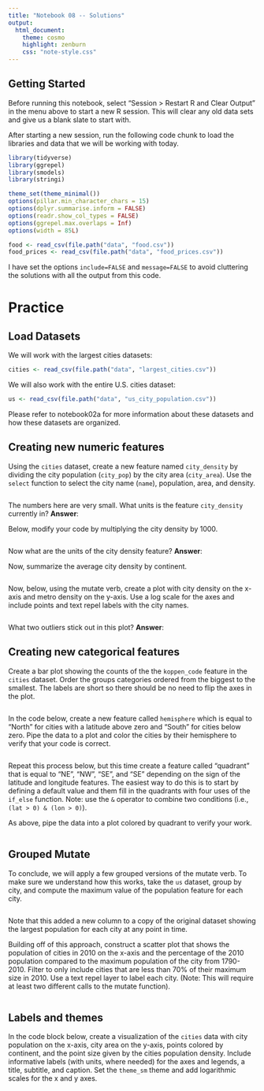 ```yaml
---
title: "Notebook 08 -- Solutions"
output:
  html_document:
    theme: cosmo
    highlight: zenburn
    css: "note-style.css"
---
```


## Getting Started

Before running this notebook, select "Session > Restart R and Clear Output" in
the menu above to start a new R session. This will clear any old data sets and
give us a blank slate to start with.

After starting a new session, run the following code chunk to load the
libraries and data that we will be working with today.

```r
library(tidyverse)
library(ggrepel)
library(smodels)
library(stringi)

theme_set(theme_minimal())
options(pillar.min_character_chars = 15)
options(dplyr.summarise.inform = FALSE)
options(readr.show_col_types = FALSE)
options(ggrepel.max.overlaps = Inf)
options(width = 85L)

food <- read_csv(file.path("data", "food.csv"))
food_prices <- read_csv(file.path("data", "food_prices.csv"))
```

I have set the options `include=FALSE` and `message=FALSE` to avoid cluttering
the solutions with all the output from this code.

# Practice

## Load Datasets

We will work with the largest cities datasets:

```r
cities <- read_csv(file.path("data", "largest_cities.csv"))
```

We will also work with the entire U.S. cities dataset:

```r
us <- read_csv(file.path("data", "us_city_population.csv"))
```

Please refer to notebook02a for more information about these datasets and how
these datasets are organized.

## Creating new numeric features

Using the `cities` dataset, create a new feature named `city_density` by
dividing the city population (`city_pop`) by the city area (`city_area`).
Use the `select` function to select the city name (`name`), population,
area, and density.

```r

```

The numbers here are very small. What units is the feature `city_density`
currently in? **Answer**:

Below, modify your code by multiplying the city density by 1000.

```r

```

Now what are the units of the city density feature? **Answer**: 

Now, summarize the average city density by continent.

```r

```

Now, below, using the mutate verb, create a plot with city density on the x-axis
and metro density on the y-axis. Use a log scale for the axes and include points
and text repel labels with the city names.

```r

```

What two outliers stick out in this plot? **Answer**: 

## Creating new categorical features

Create a bar plot showing the counts of the the `koppen_code` feature in the
`cities` dataset. Order the groups categories ordered from the biggest to the
smallest. The labels are short so there should be no need to flip the axes in
the plot.

```r

```

In the code below, create a new feature called `hemisphere` which is equal to
"North" for cities with a latitude above zero and "South" for cities below zero.
Pipe the data to a plot and color the cities by their hemisphere to verify that
your code is correct.

```r

```

Repeat this process below, but this time create a feature called "quadrant"
that is equal to "NE", "NW", "SE", and "SE" depending on the sign of the
latitude and longitude features. The easiest way to do this is to start by
defining a default value and them fill in the quadrants with four uses of the
`if_else` function. Note: use the `&` operator to combine two conditions
(i.e., `(lat > 0) & (lon > 0)`).

As above, pipe the data into a plot colored by quadrant to verify your work.

```r

```

## Grouped Mutate

To conclude, we will apply a few grouped versions of the mutate verb. To make
sure we understand how this works, take the `us` dataset, group by city, and
compute the maximum value of the population feature for each city.

```r

```

Note that this added a new column to a copy of the original dataset showing
the largest population for each city at any point in time.

Building off of this approach, construct a scatter plot that shows the
population of cities in 2010 on the x-axis and the percentage of the 2010
population compared to the maximum population of the city from 1790-2010.
Filter to only include cities that are less than 70% of their maximum size in
2010. Use a text repel layer to label each city. (Note: This will require at
least two different calls to the mutate function).

```r

```

## Labels and themes

In the code block below, create a visualization of the `cities` data with
city population on the x-axis, city area on the y-axis, points colored by
continent, and the point size given by the cities population density. Include
informative labels (with units, where needed) for the axes and legends, a
title, subtitle, and caption. Set the `theme_sm` theme and add logarithmic
scales for the x and y axes.

```r

```
